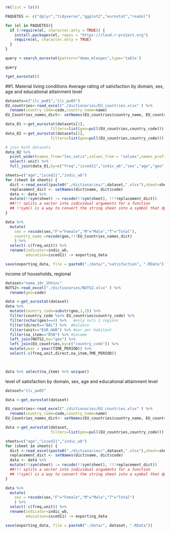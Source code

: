 ```r
rm(list = ls())

PAQUETES <- c("dplyr","tidyverse","ggplot2","eurostat","readxl")

for (el in PAQUETES){
  if (!require(el, character.only = TRUE)) {
    install.packages(el, repos = "https://cloud.r-project.org")
    require(el, character.only = TRUE)
  }
}
```

```r
query <-search_eurostat(pattern="demo_mlexpec",type='table')

query
```
```r
?get_eurostat()
```

##1. Material living conditions
Average rating of satisfaction by domain, sex, age and educational attainment level
```r
datasets=c("ilc_pw01","ilc_pw05")
EU_countries<-read_excel("./dictionaries/EU_countries.xlsx" ) %>% 
  rename(country_code=code,country_name=name)
EU_Countries_names_dict<- setNames(EU_countries$country_name, EU_countries$country_code)

data_01 <-get_eurostat(datasets[1],
                    filters=list(geo=pull(EU_countries,country_code))) #read data for the 27 only
data_02 <-get_eurostat(datasets[2],
                    filters=list(geo=pull(EU_countries,country_code))) #read data for the 27 only

# join both datasets
data_02 %>% 
  pivot_wider(names_from="lev_satis",values_from = "values",names_prefix="share_") %>% 
  select(-unit) %>% 
  full_join(data_01,by=c("freq","isced11","indic_wb","sex","age","geo","time"),keep = F) ->data

sheets=c("age","isced11","indic_wb")
for (sheet in sheets) {
  dict <-read_excel(paste0("./dictionaries/",dataset,".xlsx"),sheet=sheet)
  replacement_dict <- setNames(dict$name, dict$code)
  data <- data %>% 
  mutate(!!sym(sheet) := recode(!!sym(sheet), !!!replacement_dict))
  ##!!! splits a vector into individual arguments for a function
  ## !!sym() is a way to convert the string sheet into a symbol that dplyr can understand as a column name.
}

data %>% 
  mutate(
    sex = recode(sex,"F"="Female","M"="Male","T"="Total"),
    country_name =recode(geo,!!!EU_Countries_names_dict)
    ) %>% 
  select(-c(freq,unit)) %>% 
  rename(indicator=indic_wb,
         education=isced11) -> exporting_data

save(exporting_data, file = paste0("./data/","satisfaction", ".RData"))

```

income of households, regional  
```r
dataset="nama_10r_2hhinc"
NUTS2<-read_excel("./dictionaries/NUTS2.xlsx" ) %>% 
  rename(geo=code)

data <-get_eurostat(dataset)
data %>% 
  mutate(country_code=substr(geo,1,2)) %>% 
  filter(country_code %in% EU_countries$country_code) %>% 
  filter(nchar(geo)==4) %>%   #only nuts 2 regions
  filter(direct=="BAL") %>%  #balance
  filter(unit=="EUR_HAB") %>% #eur per habitant
  filter(na_item=="B5N") %>% #income 
  left_join(NUTS2,by="geo") %>% 
  left_join(EU_countries,by=c("country_code")) %>% 
  mutate(year = year(TIME_PERIOD)) %>% 
  select(-c(freq,unit,direct,na_item,TME_PERIOD)) 

  

data %>% select(na_item) %>% unique()
```

level of satisfaction by domain, sex, age and educational attainment level
```r
dataset="ilc_pw05"

data <-get_eurostat(dataset)

EU_countries<-read_excel("./dictionaries/EU_countries.xlsx" ) %>% 
  rename(country_code=code,country_name=name)
EU_Countries_names_dict<- setNames(EU_countries$country_name, EU_countries$country_code)

data <-get_eurostat(dataset,
                    filters=list(geo=pull(EU_countries,country_code))) #read data for the 27 only

sheets=c("age","isced11","indic_wb")
for (sheet in sheets) {
  dict <-read_excel(paste0("./dictionaries/",dataset,".xlsx"),sheet=sheet)
  replacement_dict <- setNames(dict$name, dict$code)
  data <- data %>% 
  mutate(!!sym(sheet) := recode(!!sym(sheet), !!!replacement_dict))
  ##!!! splits a vector into individual arguments for a function
  ## !!sym() is a way to convert the string sheet into a symbol that dplyr can understand as a column name.
}

data %>% 
  mutate(
    sex = recode(sex,"F"="Female","M"="Male","T"="Total")
    ) %>% 
  select(-c(freq,unit)) %>% 
  rename(indicator=indic_wb,
         education=isced11) -> exporting_data

save(exporting_data, file = paste0("./data/", dataset, ".RData"))
```

